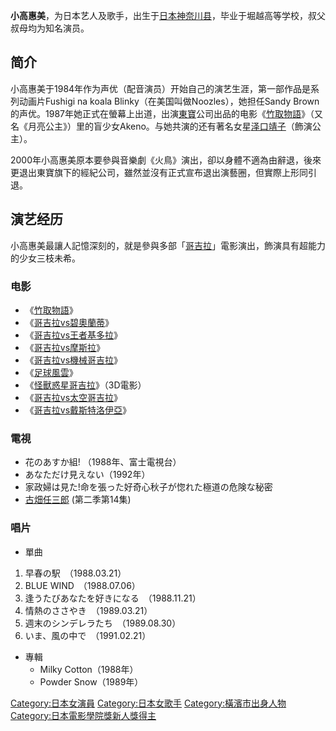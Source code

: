 {{Japanese|japanese=小高 恵美|kana=おだか めぐみ|romaji=Odaka Megumi}}
'''小高惠美'''{{BD|1972年|5月9日|catIdx=Odaka Megumi}}，为日本艺人及歌手，出生于[[日本|日本]][[神奈川县|神奈川县]]，毕业于堀越高等学校，叔父叔母均为知名演员。

== 简介 ==
小高惠美于1984年作为声优（配音演员）开始自己的演艺生涯，第一部作品是系列动画片Fushigi na koala Blinky（在美国叫做Noozles），她担任Sandy Brown的声优。1987年她正式在螢幕上出道，出演[[東寶|東寶]]公司出品的电影《[[竹取物語|竹取物語]]》（又名《月亮公主》）里的盲少女Akeno。与她共演的还有著名女星[[泽口靖子|泽口靖子]]（飾演公主）。

2000年小高惠美原本要參與音樂劇《火鳥》演出，卻以身體不適為由辭退，後來更退出東寶旗下的經紀公司，雖然並沒有正式宣布退出演藝圈，但實際上形同引退。

== 演艺经历==
小高惠美最讓人記憶深刻的，就是參與多部「[[哥吉拉|哥吉拉]]」電影演出，飾演具有超能力的少女三枝未希。
===电影===
*《[[竹取物語|竹取物語]]》
*《[[哥吉拉vs碧奧蘭蒂|哥吉拉vs碧奧蘭蒂]]》
*《[[哥吉拉vs王者基多拉|哥吉拉vs王者基多拉]]》
*《[[哥吉拉vs摩斯拉|哥吉拉vs摩斯拉]]》
*《[[哥吉拉vs機械哥吉拉|哥吉拉vs機械哥吉拉]]》
*《[[足球風雲|足球風雲]]》
*《[[怪獸惑星哥吉拉|怪獸惑星哥吉拉]]》（3D電影）
*《[[哥吉拉vs太空哥吉拉|哥吉拉vs太空哥吉拉]]》
*《[[哥吉拉vs戴斯特洛伊亞|哥吉拉vs戴斯特洛伊亞]]》

===電視===
*花のあすか組! （1988年、富士電視台） 
*あなただけ見えない（1992年）
*家政婦は見た!命を張った好奇心秋子が惚れた極道の危険な秘密 
*[[古畑任三郎|古畑任三郎]] (第二季第14集)
===唱片===
* 單曲
# 早春の駅　（1988.03.21）
# BLUE WIND　（1988.07.06）
# 逢うたびあなたを好きになる　（1988.11.21）
# 情熱のささやき　（1989.03.21）
# 週末のシンデレラたち　（1989.08.30）
# いま、風の中で　（1991.02.21）
* 專輯
** Milky Cotton（1988年）
** Powder Snow（1989年）

{{日本電影金像獎新人獎}}

{{Authority control}}
{{Japan-enter-bio-stub}}
{{DEFAULTSORT:Odaka Megumi}}
[[Category:日本女演員|Category:日本女演員]]
[[Category:日本女歌手|Category:日本女歌手]]
[[Category:橫濱市出身人物|Category:橫濱市出身人物]]
[[Category:日本電影學院獎新人獎得主|Category:日本電影學院獎新人獎得主]]